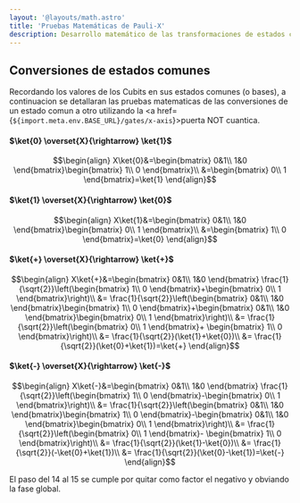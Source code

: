 ```yaml
---
layout: '@layouts/math.astro'
title: 'Pruebas Matemáticas de Pauli-X'
description: Desarrollo matemático de las transformaciones de estados comunes utilizando la puerta Pauli-X.
---
```


## Conversiones de estados comunes

Recordando los valores de los Cubits en sus estados comunes (o bases), a continuacion se detallaran las pruebas matematicas de las conversiones de un estado comun a otro utilizando la <a href={`${import.meta.env.BASE_URL}/gates/x-axis`}>puerta NOT cuantica</a>.

#### $\ket{0} \overset{X}{\rightarrow} \ket{1}$

```math
\begin{align}
X\ket{0}&=\begin{bmatrix}
0&1\\
1&0
\end{bmatrix}\begin{bmatrix}
1\\
0
\end{bmatrix}\\
&=\begin{bmatrix}
0\\
1
\end{bmatrix}=\ket{1}
\end{align}
```

#### $\ket{1} \overset{X}{\rightarrow} \ket{0}$

```math
\begin{align}
X\ket{1}&=\begin{bmatrix}
0&1\\
1&0
\end{bmatrix}\begin{bmatrix}
0\\
1
\end{bmatrix}\\
&=\begin{bmatrix}
1\\
0
\end{bmatrix}=\ket{0}
\end{align}
```

#### $\ket{+} \overset{X}{\rightarrow} \ket{+}$

```math
\begin{align}
X\ket{+}&=\begin{bmatrix}
0&1\\
1&0
\end{bmatrix}
\frac{1}{\sqrt{2}}\left(\begin{bmatrix}
1\\
0
\end{bmatrix}+\begin{bmatrix}
0\\
1
\end{bmatrix}\right)\\
&=
\frac{1}{\sqrt{2}}\left(\begin{bmatrix}
0&1\\
1&0
\end{bmatrix}\begin{bmatrix}
1\\
0
\end{bmatrix}+\begin{bmatrix}
0&1\\
1&0
\end{bmatrix}\begin{bmatrix}
0\\
1
\end{bmatrix}\right)\\
&=
\frac{1}{\sqrt{2}}\left(\begin{bmatrix}
0\\
1
\end{bmatrix}+
\begin{bmatrix}
1\\
0
\end{bmatrix}\right)\\
&=
\frac{1}{\sqrt{2}}(\ket{1}+\ket{0})\\
&=
\frac{1}{\sqrt{2}}(\ket{0}+\ket{1})=\ket{+}
\end{align}
```

#### $\ket{-} \overset{X}{\rightarrow} \ket{-}$

```math
\begin{align}
X\ket{-}&=\begin{bmatrix}
0&1\\
1&0
\end{bmatrix}
\frac{1}{\sqrt{2}}\left(\begin{bmatrix}
1\\
0
\end{bmatrix}-\begin{bmatrix}
0\\
1
\end{bmatrix}\right)\\
&=
\frac{1}{\sqrt{2}}\left(\begin{bmatrix}
0&1\\
1&0
\end{bmatrix}\begin{bmatrix}
1\\
0
\end{bmatrix}-\begin{bmatrix}
0&1\\
1&0
\end{bmatrix}\begin{bmatrix}
0\\
1
\end{bmatrix}\right)\\
&=
\frac{1}{\sqrt{2}}\left(\begin{bmatrix}
0\\
1
\end{bmatrix}-
\begin{bmatrix}
1\\
0
\end{bmatrix}\right)\\
&=
\frac{1}{\sqrt{2}}(\ket{1}-\ket{0})\\
&=
\frac{1}{\sqrt{2}}(-\ket{0}+\ket{1})\\
&=
\frac{1}{\sqrt{2}}(\ket{0}-\ket{1})=\ket{-}
\end{align}
```

El paso del 14 al 15 se cumple por quitar como factor el negativo y obviando la fase global.
